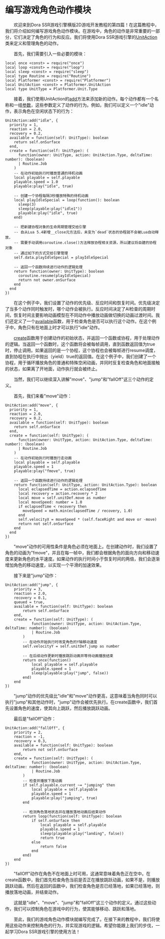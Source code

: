 
# 编写游戏角色动作模块

&emsp;&emsp;欢迎来到Dora SSR游戏引擎横版2D游戏开发教程的第四篇！在这篇教程中，我们将介绍如何编写游戏角色动作模块。在游戏中，角色的动作是非常重要的一部分，它们决定了角色的行为和反应。我们将使用Dora SSR游戏引擎的[UnitAction](/docs/api/Class%20Object/Platformer/UnitAction)类来定义和管理角色的动作。

&emsp;&emsp;首先，我们需要引入一些必要的模块：

```tl title="Script/Action.tl"
local once <const> = require("once")
local loop <const> = require("loop")
local sleep <const> = require("sleep")
local type Routine = require("Routine")
local Platformer <const> = require("Platformer")
local UnitAction <const> = Platformer.UnitAction
local type UnitType = Platformer.Unit.Type
```

&emsp;&emsp;接着，我们使用UnitAction的[add](/docs/api/Class%20Object/Platformer/UnitAction#add)方法来添加新的动作。每个动作都有一个名称和一组[参数](/docs/api/Class/Platformer/UnitActionParam)，这些参数定义了动作的行为。例如，我们可以定义一个"idle"动作，表示角色在空闲状态下的行为：

```tl title="Script/Action.tl"
UnitAction:add("idle", {
  priority = 1,
  reaction = 2.0,
  recovery = 0.2,
  available = function(self: UnitType): boolean
    return self.onSurface
  end,
  create = function(self: UnitType): (
      function(owner: UnitType, action: UnitAction.Type, deltaTime: number): (boolean)
      | Routine.Job
    )
    -- 在动作初始执行时播放普通的待机动画
    local playable = self.playable
    playable.speed = 1.0
    playable:play("idle", true)

    -- 创建一个协程每隔3秒播放特殊的待机动画
    local playIdleSpecial = loop(function(): boolean
      sleep(3)
      sleep(playable:play("idle1"))
      playable:play("idle", true)
    end)

    -- 把新建协程对象的生命周期管理交给引擎
    -- 自从Lua 5.4新增__close元方法后，未变为`dead`状态的协程就不会被Lua自动释放，
    -- 需要手动调用coroutine.close()方法释放协程相关资源，所以建议将自建的协程对象
    -- 通过如下的方式交给引擎管理
    self.data.playIdleSpecial = playIdleSpecial

    -- 返回一个函数持续进行动作的逻辑处理
    return function(owner: UnitType): boolean
      coroutine.resume(playIdleSpecial)
      return not owner.onSurface
    end
  end
})
```

&emsp;&emsp;在这个例子中，我们设置了动作的优先级、反应时间和恢复时间。优先级决定了当多个动作同时触发时，哪个动作会被执行。反应时间决定了AI检查的周期时间，恢复时间主要影响动画模型在不同动作中播放动画做切换的动画过渡时间。我们还定义了一个[available](/docs/api/Class/Platformer/UnitActionParam#available)函数，用于检查角色是否可以执行这个动作。在这个例子中，角色只有在地面上时才可以执行"idle"动作。

&emsp;&emsp;[create](/docs/api/Class/Platformer/UnitActionParam#create)函数用于创建动作的初始状态，并返回一个函数或协程，用于处理动作的逻辑。当返回一个函数时，这个函数将会被每帧调用，直到函数返回值为true时，停止调用。如果返回的是一个协程，这个协程也会被每帧进行resume调度，直到协程在执行中抛出（yield）true的返回值。在这个例子中，我们创建了一个协程，用于循环播放角色的普通和特殊空闲动画，并同时反复检查角色和地面接触的状态，如果离了开地面，动作执行就会被终止。

&emsp;&emsp;当然，我们可以继续深入讲解"move"、"jump"和"fallOff"这三个动作的定义。

&emsp;&emsp;首先，我们来看"move"动作：

```tl title="Script/Action.tl"
UnitAction:add("move", {
  priority = 1,
  reaction = 2.0,
  recovery = 0.2,
  available = function(self: UnitType): boolean
    return self.onSurface
  end,
  create = function(self: UnitType): (
      function(owner: UnitType, action: UnitAction.Type, deltaTime: number): (boolean)
      | Routine.Job
    )
    -- 在动作初始执行时播放行走动画
    local playable = self.playable
    playable.speed = 1
    playable:play("fmove", true)

    -- 返回一个函数持续进行动作的逻辑处理
    return function(self: UnitType, action: UnitAction.Type): boolean
      local eclapsedTime = action.eclapsedTime
      local recovery = action.recovery * 2
      local move = self.unitDef.move as number
      local moveSpeed: number = 1.0
      if eclapsedTime < recovery then
        moveSpeed = math.min(eclapsedTime / recovery, 1.0)
      end
      self.velocityX = moveSpeed * (self.faceRight and move or -move)
      return not self.onSurface
    end
  end
})
```

&emsp;&emsp;"move"动作的可用性条件是角色必须在地面上。在创建动作时，我们设置了角色的动画为"fmove"，并且在每一帧中，我们都会根据角色的面向方向和移动速度来更新角色的水平速度。如果动作的执行时间小于恢复时间的两倍，我们会逐渐增加角色的移动速度，以实现一个平滑的加速效果。

&emsp;&emsp;接下来是"jump"动作：

```tl title="Script/Action.tl"
UnitAction:add("jump", {
	priority = 3,
	reaction = 2.0,
	recovery = 0.1,
	queued = true,
	available = function(self: UnitType): boolean
		return self.onSurface
	end,
	create = function(self: UnitType): (
			function(owner: UnitType, action: UnitAction.Type, deltaTime: number): (boolean)
			| Routine.Job
		)
		-- 在动作开始执行时改变角色的Y轴移动速度
		self.velocityY = self.unitDef.jump as number

		-- 在后续动作更新时播放跳跃动画并等待动画播放结束
		return once(function()
			local playable = self.playable
			playable.speed = 1
			sleep(playable:play("jump", false))
		end)
	end
})
```

&emsp;&emsp;"jump"动作的优先级比"idle"和"move"动作更高，这意味着当角色同时可以执行"jump"和其他动作时，"jump"动作会被优先执行。在create函数中，我们首先设置角色的速度，使其向上跳跃，然后播放跳跃动画。

&emsp;&emsp;最后是"fallOff"动作：

```tl title="Script/Action.tl"
UnitAction:add("fallOff", {
	priority = 2,
	reaction = -1,
	recovery = 0.3,
	available = function(self: UnitType): boolean
		return not self.onSurface
	end,
	create = function(self: UnitType): (
			function(owner: UnitType, action: UnitAction.Type, deltaTime: number): (boolean)
			| Routine.Job
		)
		-- 检查并播放下落动画
		if self.playable.current ~= "jumping" then
			local playable = self.playable
			playable.speed = 1
			playable:play("jumping", true)
		end

		-- 检测角色落地状态并在播放落地动画后结束动作
		return loop(function(self: UnitType): boolean
			if self.onSurface then
				local playable = self.playable
				playable.speed = 1
				sleep(playable:play("landing", false))
				return true
			else
				return false
			end
		end)
	end
})
```

&emsp;&emsp;"fallOff"动作在角色不在地面上时可用，这通常意味着角色正在空中。在create函数中，我们首先检查角色当前是否正在播放跳跃动画，如果不是，则播放跳跃动画。然后在返回的函数中，我们检查角色是否已经落地，如果已经落地，则播放落地动画，并结束动作。

&emsp;&emsp;这就是"idle"、"move"、"jump"和"fallOff"这三个动作的定义。通过这些动作，我们可以控制角色在游戏中的行为，使其能够移动、跳跃和落地。

&emsp;&emsp;至此，我们的游戏角色动作模块就编写完成了。在接下来的教程中，我们将使用这些动作来控制角色的行为，并实现游戏的逻辑。希望你能跟上我们的步伐，一起学习Dora SSR游戏引擎的使用方法！